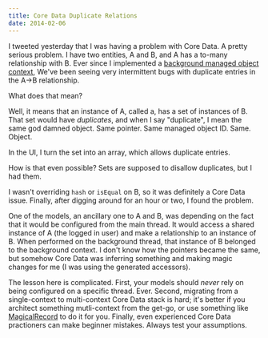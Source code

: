 ```yaml
---
title: Core Data Duplicate Relations
date: 2014-02-06
---
```



I tweeted yesterday that I was having a problem with Core Data. A pretty serious problem. I have two entities, A and B, and A has a to-many relationship with B. Ever since I implemented a [background managed object context](http://www.teehanlax.com/blog/krush-ios-architecture/), We've been seeing very intermittent bugs with duplicate entries in the A->B relationship.

What does that mean?

Well, it means that an instance of A, called a, has a set of instances of B. That set would have _duplicates_, and when I say "duplicate", I mean the same god damned object. Same pointer. Same managed object ID. Same. Object.

In the UI, I turn the set into an array, which allows duplicate entries.

How is that even possible? Sets are supposed to disallow duplicates, but I had them.

I wasn't overriding `hash` or `isEqual` on B, so it was definitely a Core Data issue. Finally, after digging around for an hour or two, I found the problem.

One of the models, an ancillary one to A and B, was depending on the fact that it would be configured from the main thread. It would access a shared instance of A (the logged in user) and make a relationship to an instance of B. When performed on the background thread, that instance of B belonged to the background context. I don't know how the pointers became the same, but somehow Core Data was inferring something and making magic changes for me (I was using the generated accessors).

The lesson here is complicated. First, your models should _never_ rely on being configured on a specific thread. Ever. Second, migrating from a single-context to multi-context Core Data stack is hard; it's better if you architect something mutli-context from the get-go, or use something like [MagicalRecord](https://github.com/magicalpanda/MagicalRecord) to do it for you. Finally, even experienced Core Data practioners can make beginner mistakes. Always test your assumptions.


  